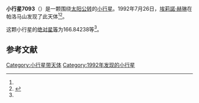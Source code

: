 {{Infobox planet
| bgcolour = #FFFFC0
| name = 7093 Jonleake
| symbol = 
| image = 
| caption = 
| discovery = yes
| discovery_ref = 
| discoverer = [[埃莉諾·赫琳|埃莉諾·赫琳]]
| discovery_site = [[帕洛马山|帕洛马山]] 
| discovered = 1992年7月26日
| designations = yes
| mp_name = 
| named_after = 
| alt_names = 1992 OT/ 1977 RV1 / 1991 EA3
| mp_category = [[主带小行星|主带小行星]]
| orbit_ref = <ref name="a">[http://ssd.jpl.nasa.gov/sbdb.cgi?sstr=7093 7093 Jonleake] {{Wayback|url=http://ssd.jpl.nasa.gov/sbdb.cgi?sstr=7093 |date=20201124023126 }}，小行星數據庫瀏覽器（JPL Small-Body Database Browser）－[[美国国家航空航天局|美国国家航空航天局]]喷气推进实验室</ref>
| epoch = 2456400.5 (2013年4月18日更新)
| aphelion = {{convert|2.9444820|AU|km|3|abbr=on|lk=out}}
| perihelion = {{convert|1.9300694|AU|km|3|abbr=on}}
| semimajor = {{convert|2.4372757|AU|km|3|abbr=on}}
| eccentricity = 0.2081038
| period = 1389.809906 [[日|日]]<br />3.81[[儒略年|儒略年]]
| avg_speed = 
| inclination = 12.85340
| asc_node = 158.87346
| mean_anomaly = 
| arg_peri = 166.84238
| satellites = 
| physical_characteristics = yes
| dimensions = 
| mass = 
| density = 
| surface_grav = 
| escape_velocity = 
| sidereal_day = 
| axial_tilt = 
| pole_ecliptic_lat = 
| pole_ecliptic_lon = 
| albedo = 
| temperatures= 
| temp_name1 = 
| mean_temp_1 = 
| max_temp_1 = 
| temp_name2 = 
| max_temp_2 = 
| spectral_type = 
| abs_magnitude = 166.84238
}}

'''小行星7093'''（{{lang-en|7093 Jonleake}}）是一颗围绕[[太阳|太阳]][[公转|公转]]的[[小行星|小行星]]。1992年7月26日，[[埃莉諾·赫琳|埃莉諾·赫琳]]在帕洛马山发现了此天体<ref name="a" /><ref>{{cite news|title=小行星列表|url=http://cfa-www.harvard.edu/iau/lists/NumberedMPs.txt|accessdate=2013-07-08|newspaper=哈佛大学|archive-date=2008-05-17|archive-url=https://web.archive.org/web/20080517010638/http://cfa-www.harvard.edu/iau/lists/NumberedMPs.txt|dead-url=no}}</ref>。

这颗小行星的[[绝对星等|绝对星等]]为166.84238等<ref name="a" />。

==参考文献==
{{reflist}}
{{Minor Planet Number|[[小行星7092|小行星7092]]|[[小行星7094|小行星7094]]}}

{{小天体}}

[[Category:小行星带天体|Category:小行星带天体]]
[[Category:1992年发现的小行星|Category:1992年发现的小行星]]

{{asteroid-stub}}